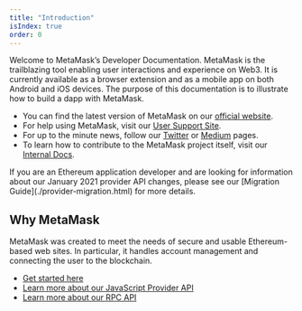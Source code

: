 ```yaml
---
title: "Introduction"
isIndex: true
order: 0
---
```


Welcome to MetaMask’s Developer Documentation. MetaMask is the trailblazing tool enabling user interactions and experience on Web3. It is currently available as a browser extension and as a mobile app on both Android and iOS devices. The purpose of this documentation is to illustrate how to build a dapp with MetaMask.

- You can find the latest version of MetaMask on our [official website](https://metamask.io/).
- For help using MetaMask, visit our [User Support Site](https://metamask.zendesk.com/).
- For up to the minute news, follow our [Twitter](https://twitter.com/MetaMask) or [Medium](https://medium.com/metamask) pages.
- To learn how to contribute to the MetaMask project itself, visit our [Internal Docs](https://github.com/MetaMask/metamask-extension/tree/develop/docs).

<Tip title="Recent Breaking Provider Changes">
If you are an Ethereum application developer and are looking for information about our January 2021 provider API changes,
please see our [Migration Guide](./provider-migration.html) for more details.
</Tip>

## Why MetaMask

MetaMask was created to meet the needs of secure and usable Ethereum-based web sites. In particular, it handles account management and connecting the user to the blockchain.

- [Get started here](./getting-started.md)
- [Learn more about our JavaScript Provider API](./ethereum-provider.md)
- [Learn more about our RPC API](./rpc-api.md)
